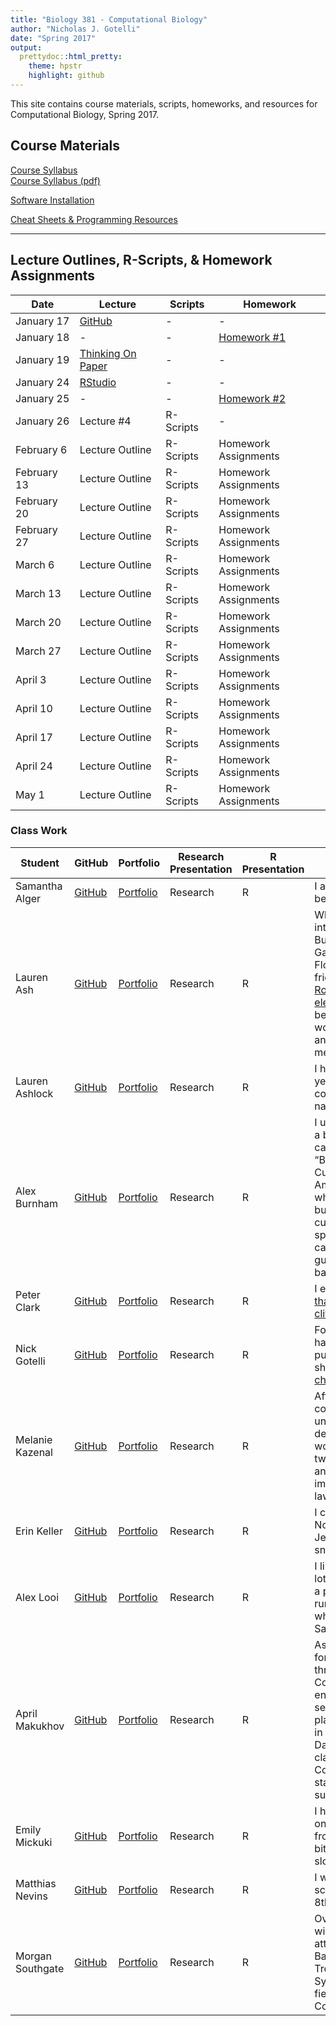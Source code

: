 ---
title: "Biology 381 - Computational Biology"
author: "Nicholas J. Gotelli"
date: "Spring 2017"
output:
  prettydoc::html_pretty:
    theme: hpstr
    highlight: github
---


This site contains course materials, scripts, homeworks, and resources for Computational Biology, Spring 2017.

## Course Materials

[Course Syllabus](CourseMaterials/CourseSyllabus.html)   
[Course Syllabus (pdf)](CourseMaterials/CourseSyllabus.pdf)   

[Software Installation](CourseMaterials/SoftwareInstallation.html)

[Cheat Sheets & Programming Resources](CheatSheets/CheatSheets.html)

___

## Lecture Outlines, R-Scripts, & Homework Assignments

Date  | Lecture | Scripts  | Homework
------------- | --------------|----------- | -------------
January 17  | [GitHub](Lectures/Lecture01.html) | -  | -
January 18  | - | -  | [Homework #1](Homeworks/Homework01.html)
January 19  | [Thinking On Paper](Lectures/Lecture02.html) | -  | -
January 24  | [RStudio](Lectures/Lecture03.html) | - | -
January 25  | - | -  | [Homework #2](Homeworks/Homework02.html)
January 26  | Lecture #4 | R-Scripts  | -
February 6  | Lecture Outline | R-Scripts  | Homework Assignments
February 13  | Lecture Outline | R-Scripts  | Homework Assignments
February 20  | Lecture Outline | R-Scripts  | Homework Assignments
February 27  | Lecture Outline | R-Scripts  | Homework Assignments
March 6  | Lecture Outline | R-Scripts  | Homework Assignments
March 13  | Lecture Outline | R-Scripts  | Homework Assignments
March 20  | Lecture Outline | R-Scripts  | Homework Assignments
March 27  | Lecture Outline | R-Scripts  | Homework Assignments
April 3  | Lecture Outline | R-Scripts  | Homework Assignments
April 10  | Lecture Outline | R-Scripts  | Homework Assignments
April 17  | Lecture Outline | R-Scripts  | Homework Assignments
April 24  | Lecture Outline | R-Scripts  | Homework Assignments
May 1  | Lecture Outline | R-Scripts  | Homework Assignments

### Class Work

Student  | GitHub | Portfolio  | Research Presentation | R Presentation | Fun Fact
------------- | --------------|----------- | ---------- | ------------- | --------------
Samantha Alger  | [GitHub](https://github.com/samanthaannalger) | [Portfolio](https://samanthaannalger.github.io/CompBio/)  | Research | R | I am a beekeeper.
Lauren Ash  | [GitHub](https://github.com/lvash) | [Portfolio](https://lvash.github.io/Bio381/)  | Research | R | While interning at Busch Gardens in Florida, I made friends with [Rosie the elephant](https://cloud.githubusercontent.com/assets/15003012/22121503/61755fec-de52-11e6-9a65-16b0e926c247.jpg) because she would sway and stare at me for hours.
Lauren Ashlock  | [GitHub](https://github.com/lashlock) | [Portfolio](https://lashlock.github.io/compbio/)  | Research | R | I have a 13 year old cockatiel named Rosie. 
Alex Burnham  | [GitHub](https://github.com/alexburn17) | [Portfolio](https://alexburn17.github.io/CompBio/)  | Research | R | I used to own a business called "Burnham Custom Amplification" where I hand built boutique custom speaker cabinets for guitar and bass players.
Peter Clark  | [GitHub](https://github.com/Peat-Clark) | [Portfolio](https://peat-clark.github.io/BIO381/)  | Research | R | I enjoy [plants that grow on cliffs](https://cliffecology.com).
Nick Gotelli | [GitHub](https://github.com/GotelliLab) | [Portfolio](https://gotellilab.github.io/Bio381/)  | Research | R | For 33 years, I have raised pure-bred, show-quality [chow chows.](https://en.wikipedia.org/wiki/Chow_Chow)
Melanie Kazenal  | [GitHub](https://github.com/mkazenel) | [Portfolio](https://mkazenel.github.io/Bio381/ )  | Research | R | After completing my undergraduate degree, I worked for two years as an immigration law paralegal.
Erin Keller  | [GitHub](https://github.com/ErinKeller) | [Portfolio](https://erinkeller.github.io/Bio381/)  | Research | R | I can speak Norwegian! Jeg kan snakker norsk!
Alex Looi  | [GitHub](https://github.com/LooiXIV/Bio381) | [Portfolio](https://looixiv.github.io/Bio381/)  | Research | R | I like to run, a lot, and I have a personal running coach who lives in San Fran.  
April Makukhov  | [GitHub](https://github.com/amakukhov) | [Portfolio](https://amakukhov.github.io/Bio381/)  | Research | R |  As a reward for getting through Comps at the end of this semester, I plan to enroll in River Dancing classes in Colchester starting this summer.
Emily Mickuki  | [GitHub](https://github.com/emikucki) | [Portfolio](https://emikucki.github.io/Bio381/)  | Research | R | I have scars on my arm from being bitten by a sloth! 
Matthias Nevins  | [GitHub](https://github.com/MtNevins) | [Portfolio](https://mtnevins.github.io/BIO381/)  | Research | R | I was home-schooled until 8th grade. 
Morgan Southgate  | [GitHub](https://github.com/mws19) | [Portfolio](https://mws19.github.io/Bio381/)  | Research | R | Over this winter break, I attended Dave Barrington’s Tropical Plant Systematics field course in Costa Rica. 
